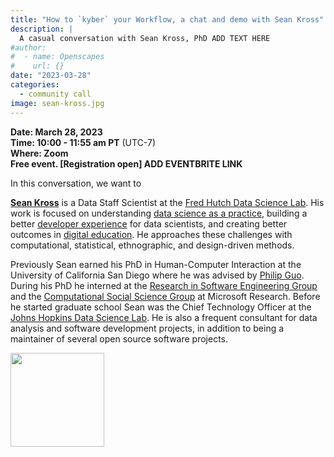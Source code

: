 ```yaml
---
title: "How to `kyber` your Workflow, a chat and demo with Sean Kross"
description: |
  A casual conversation with Sean Kross, PhD ADD TEXT HERE
#author:
#  - name: Openscapes
#    url: {}
date: "2023-03-28"
categories: 
  - community call
image: sean-kross.jpg  
---
```


**Date: March 28, 2023**\
**Time: 10:00 - 11:55 am PT** (UTC-7)\
**Where: Zoom**\
**Free event. [Registration open] ADD EVENTBRITE LINK** 

<!---[**Video Recording**]() --->

In this conversation, we want to

[**Sean Kross**](https://seankross.com/) is a Data Staff Scientist at the [Fred Hutch Data Science Lab](https://hutchdatascience.org/). His work is focused on understanding [data science as a practice](https://courses.csail.mit.edu/18.337/2015/docs/50YearsDataScience.pdf), building a better [developer experience](https://future.a16z.com/the-case-for-developer-experience/) for data scientists, and creating better outcomes in [digital education](https://youtu.be/GG5Vl7N5vCo). He approaches these challenges with computational, statistical, ethnographic, and design-driven methods.

Previously Sean earned his PhD in Human-Computer Interaction at the University of California San Diego where he was advised by [Philip Guo](https://pg.ucsd.edu/). During his PhD he interned at the [Research in Software Engineering Group](https://www.microsoft.com/en-us/research/group/research-software-engineering-rise/) and the [Computational Social Science Group](https://www.microsoft.com/en-us/research/theme/computational-social-science/) at Microsoft Research. Before he started graduate school Sean was the Chief Technology Officer at the [Johns Hopkins Data Science Lab](https://jhudatascience.org/). He is also a frequent consultant for data analysis and software development projects, in addition to being a maintainer of several open source software projects.

![](sean-kross.jpg){width="150px"}
